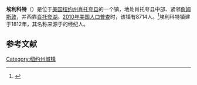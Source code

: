 {{Infobox settlement
|official_name            = 埃利科特
|settlement_type          = 镇
|nickname                 = 
|motto                    =

<!-- Images -->
|image_skyline            = Falconer Station.jpg
|imagesize                = 
|image_caption            =
|image_flag               = 
|image_seal               =

<!-- Maps -->
|pushpin_map              = New York
|pushpin_label            = 埃利科特
|pushpin_label_position   = <!-- the position of the pushpin label: left, right, top, bottom, none -->
|pushpin_map_caption      =
|pushpin_mapsize          =
|image_map                = 
|mapsize                  = 
|map_caption              = 
|image_map1               = 
|mapsize1                 = 
|map_caption1             =

<!-- Location -->
|coordinates_region       = US-NY
|subdivision_type         = [[国家|国家]]
|subdivision_name         = [[美国|美国]]
|subdivision_type1        = [[美国行政区划|州]]
|subdivision_name1        = [[纽约州|纽约州]]
|subdivision_type2        = [[纽约州行政区划|县]]
|subdivision_name2        = [[肖托夸县_(纽约州)|肖托夸县]]
|government_footnotes     = 
|government_type          =
|established_title        = 
|established_date         =

<!-- Area -->
|unit_pref                = Imperial
|area_footnotes           = 
|area_magnitude           = 
|area_total_km2           = 78.93
|area_land_km2            = 79.86
|area_water_km2           = 0.06
|area_total_sq_mi         = 
|area_land_sq_mi          = 
|area_water_sq_mi         = 

<!-- Population -->
|population_as_of         = [[2010年美国人口普查|2010]]
|population_footnotes     = 
|population_total         = 8714
|population_density_km2   = 110.5
|population_density_sq_mi =

<!-- General information -->
|timezone                 = [[美国东部时间|EST]]
|utc_offset               = -5
|timezone_DST             = EDT
|utc_offset_DST           = -4
|elevation_footnotes      = 
|elevation_m              = 428
|elevation_ft             = 1404
|latd = 42 |latm = 7 |lats = 10 |latNS = N
|longd = 79 |longm = 14 |longs = 34 |longEW = W

<!-- Area/postal codes & others -->
|postal_code_type         = [[美国邮政编码|邮政编码]]
|postal_code              = 14720<br>14733
|area_code                = 
|website                  = {{URL|townofellicott.com}}
|footnotes                = 
}}
'''埃利科特'''（{{lang-en|Ellicott}}）是位于[[美国|美国]][[纽约州|纽约州]][[肖托夸县_(纽约州)|肖托夸县]]的一个镇，地处肖托夸县中部、紧邻[[詹姆斯敦_(纽约州)|詹姆斯敦]]，并西靠[[肖托夸湖|肖托夸湖]]。[[2010年美国人口普查|2010年美国人口普查]]时，该镇有8714人。<ref name>{{cite web|url=http://factfinder2.census.gov|publisher=[[United_States_Census_Bureau|United States Census Bureau]]|title=American FactFinder|accessdate=2020-10-04|archive-date=2013-09-11|archive-url=https://web.archive.org/web/20130911234518/http://factfinder2.census.gov/|dead-url=no}}</ref>埃利科特镇建于1812年，其名称来源于{{le|荷兰土地公司|Holland Land Company}}的经纪人{{le|约瑟夫·埃利科特|Joseph Ellicott (surveyor)}}。

== 参考文献 ==
{{reflist}}

{{NY-stub}}
[[Category:纽约州城镇|Category:纽约州城镇]]